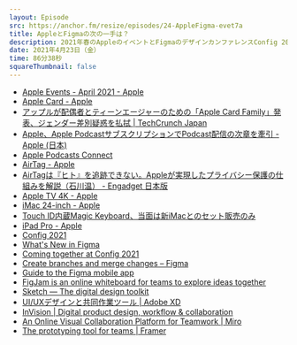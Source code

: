 ```yaml
---
layout: Episode
src: https://anchor.fm/resize/episodes/24-AppleFigma-evet7a
title: AppleとFigmaの次の一手は？
description: 2021年春のAppleのイベントとFigmaのデザインカンファレンスConfig 2021の内容を話しながら、今後AppleとFigmaがどんなところを狙っているのかを考察し、予想してみました。
date: 2021年4月23日（金）
time: 86分38秒
squareThumbnail: false
---
```


- [Apple Events - April 2021 - Apple](https://www.apple.com/apple-events/april-2021/)
- [Apple Card - Apple](https://www.apple.com/apple-card/)
- [アップルが配偶者とティーンエージャーのための「Apple Card Family」発表、ジェンダー差別疑惑を払拭 | TechCrunch Japan](https://jp.techcrunch.com/2021/04/21/2021-04-20-apple-announces-apple-card-family-for-spouses-to-build-credit-together-and-over-13s-to-use-it-too/)
- [Apple、Apple PodcastサブスクリプションでPodcast配信の次章を牽引 - Apple (日本)](https://www.apple.com/jp/newsroom/2021/04/apple-leads-the-next-chapter-of-podcasting-with-apple-podcasts-subscriptions/)
- [Apple Podcasts Connect](https://podcastsconnect.apple.com/)
- [AirTag - Apple](https://www.apple.com/jp/airtag/)
- [AirTagは『ヒト』を追跡できない。Appleが実現したプライバシー保護の仕組みを解説（石川温） - Engadget 日本版](https://japanese.engadget.com/airtag-031027689.html)
- [Apple TV 4K - Apple](https://www.apple.com/jp/apple-tv-4k/)
- [iMac 24-inch - Apple](https://www.apple.com/jp/imac-24/)
- [Touch ID内蔵Magic Keyboard、当面は新iMacとのセット販売のみ](https://japanese.engadget.com/touchid-magickeyboard-m1-imac-030006468.html)
- [iPad Pro - Apple](https://www.apple.com/jp/ipad-pro/)
- [Config 2021](https://config.figma.com/)
- [What's New in Figma](https://www.figma.com/whats-new/)
- [Coming together at Config 2021](https://www.figma.com/blog/coming-together-at-config-2021/)
- [Create branches and merge changes – Figma](https://help.figma.com/hc/en-us/articles/360063144053-Create-branches-and-merge-changes)
- [Guide to the Figma mobile app](https://help.figma.com/hc/en-us/articles/1500007537281)
- [FigJam is an online whiteboard for teams to explore ideas together](https://www.figma.com/figjam/)
- [Sketch — The digital design toolkit](https://www.sketch.com/)
- [UI/UXデザインと共同作業ツール | Adobe XD](https://www.adobe.com/jp/products/xd.html)
- [InVision | Digital product design, workflow & collaboration](https://www.invisionapp.com/)
- [An Online Visual Collaboration Platform for Teamwork | Miro](https://miro.com/)
- [The prototyping tool for teams | Framer](https://www.framer.com/)
